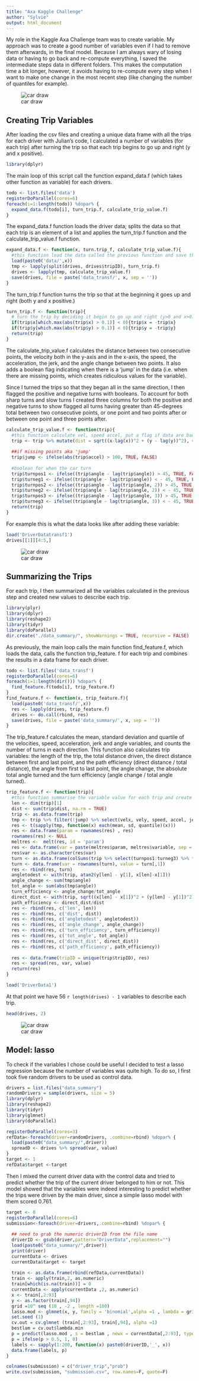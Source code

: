 ```yaml
---
title: "Axa Kaggle Challenge"
author: "Sylvie"
output: html_document
---
```


My role in the Kaggle Axa Challenge team was to create variable. My approach was to create a good number of variables even if I had to remove them afterwards, in the final model. Because I am always wary of losing data or having to go back and re-compute everything, I saved the intermediate steps data in different folders. This makes the computation time a bit longer, however, it avoids having to re-compute every step when I want to make one change in the most recent step (like changing the number of quantiles for example).

![car draw](carred.png)


## Creating Trip Variables
After loading the csv files and creating a unique data frame with all the trips for each driver with Julian’s code, I calculated a number of variables (for each trip) after turning the trip so that each trip begins to go up and right (y and x positive).

```r
library(dplyr)
```

The main loop of this script call the function expand_data.f (which takes other function as variable) for each drivers.
```r
todo <- list.files('data')
registerDoParallel(cores=6)
foreach(i=1:length(todo)) %dopar% {
  expand_data.f(todo[i], turn_trip.f, calculate_trip_value.f)  
}
```
The expand\_data.f function loads the driver data; splits the data so that each trip is an element of a list and applies the turn\_trip.f function and the calculate_trip_value.f function.

```r
expand_data.f <- function(x, turn.trip_f, calculate_trip_value.f){
  #this function load the data called the previous function and save the data 
  load(paste0('data/',x))
  tmp <- lapply(split(drives, drives$tripID), turn_trip.f)  
  drives <- lapply(tmp, calculate_trip_value.f)   
  save(drives, file = paste('data_transf/', x, sep = ''))
}
```

The turn_trip.f function turns the trip so that at the beginning it goes up and right (both y and x positive.)

```r
turn_trip.f <- function(trip){
  # turn the trip by deciding it begin to go up and right (y>0 and x>0)
  if(trip$x[which.max(abs(trip$x) > 0.1)] < 0){trip$x = -trip$x}
  if(trip$y[which.max(abs(trip$y) > 0.1)] < 0){trip$y = -trip$y}
  return(trip)
}
```

The calculate\_trip_value.f calculates the distance between two consecutive points, the velocity both in the y-axis and in the x-axis, the speed, the acceleration, the jerk, and the angle change between two points. It also adds a boolean flag indicating when there is a ‘jump’ in the data (i.e. when there are missing points, which creates ridiculous values for the variable).

Since I turned the trips so that they began all in the same direction, I then flagged the positive and negative turns with booleans. To account for both sharp turns and slow turns I created three columns for both the positive and negative turns to show flagged all turns having greater than 45-degrees total between two consecutive points, or one point and two points after or between one point and three points after.

```r
calculate_trip_value.f <- function(trip){
  #this function calculate vel, speed accel, put a flag if data are bad and put a flag when car is moving
  trip <- trip %>% mutate(dist = sqrt((x-lag(x))^2 + (y - lag(y))^2), velx = x -lag(x), vely = y - lag(y), speed = sqrt(velx^2 + vely^2), accel = speed - lag(speed), jerk = accel - lag(accel), angle = atan2((y - lag(y)), (x - lag(x)))*180/pi)
  
  ##if missing points aka 'jump'
  trip$jump <- ifelse(abs(trip$accel) > 100, TRUE, FALSE)
  
  #boolean for when the car turn
  trip$turnpos1 <- ifelse((trip$angle - lag(trip$angle)) > 45, TRUE, FALSE)
  trip$turneg1 <- ifelse((trip$angle - lag(trip$angle)) < - 45, TRUE, FALSE)
  trip$turnpos2 <- ifelse((trip$angle - lag(trip$angle, 2)) > 45, TRUE, FALSE)
  trip$turneg2 <- ifelse((trip$angle - lag(trip$angle, 2)) < - 45, TRUE, FALSE)
  trip$turnpos3 <- ifelse((trip$angle - lag(trip$angle, 3)) > 45, TRUE, FALSE)
  trip$turneg3 <- ifelse((trip$angle - lag(trip$angle, 3)) < - 45, TRUE, FALSE)
  return(trip)
}
```

For example this is what the data looks like after adding these variable:
```r
load('DriverDatatransf1')
drives[[1]][4:5,]
```

![car draw](carblue.png)

## Summarizing the Trips

For each trip, I then summarized all the variables calculated in the previous step and created new values to describe each trip.

```r
library(plyr)
library(dplyr)
library(reshape2)
library(tidyr)
library(doParallel)
dir.create("./data_summary/", showWarnings = TRUE, recursive = FALSE)
```

As previously, the main loop calls the main function find\_feature.f, which loads the data, calls the function trip_feature. f for each trip and combines the results in a data frame for each driver.

```r
todo <- list.files('data_transf')
registerDoParallel(cores=6)
foreach(i=1:length(dir())) %dopar% {
  find_feature.f(todo[i], trip_feature.f)  
}
find_feature.f <- function(x, trip_feature.f){
  load(paste0('data_transf/',x))
  res <- lapply(drives, trip_feature.f)
  drives <- do.call(rbind, res)
  save(drives, file = paste('data_summary/', x, sep = ''))
}
```

The trip_feature.f calculates the mean, standard deviation and quartile of the velocities, speed, acceleration, jerk and angle variables, and counts the number of turns in each direction. This function also calculates trip variables: the length of the trip, the total distance driven, the direct distance between first and last point, and the path efficiency (direct distance / total distance), the angle from first to last point, the angle change, the absolute total angle turned and the turn efficiency (angle change / total angle turned).

```r
trip_feature.f <- function(trip){
  #this function summarise the variable value for each trip and create new variable for each trip
  len <- dim(trip)[1]
  dist <- sum(trip$dist, na.rm = TRUE)
  trip <- as.data.frame(trip)
  tmp <- trip %>% filter(!jump) %>% select(velx, vely, speed, accel, jerk, angle) %>% filter(!is.na(jerk))
  res <- t(sapply(tmp, function(x) each(mean, sd, quantile)(x)))
  res <- data.frame(param = rownames(res) , res)
  rownames(res) <- NULL
  meltres <-  melt(res, id = 'param')
  res <- data.frame(var = paste(meltres$param, meltres$variable, sep = '-'), value = meltres$value)
  res$var <- as.character(res$var)
  turn <- as.data.frame(colSums(trip %>% select(turnpos1:turneg3) %>% filter(!is.na(turneg3))))
  turn <- data.frame(var = rownames(turn), value = turn[,1])
  res <- rbind(res, turn)
  angletodest <- with(trip, atan2(y[len] - y[1], x[len]-x[1]))
  angle_change <- sum(tmp$angle)
  tot_angle <- sum(abs(tmp$angle))
  turn_efficiency <- angle_change/tot_angle
  direct_dist <- with(trip, sqrt((x[len] - x[1])^2 + (y[len] - y[1])^2))
  path_efficiency <- direct_dist/dist
  res <- rbind(res, c('len', len))
  res <- rbind(res, c('dist', dist))
  res <- rbind(res, c('angletodest', angletodest))
  res <- rbind(res, c('angle_change', angle_change))
  res <- rbind(res, c('turn_efficiency', turn_efficiency))
  res <- rbind(res, c('tot_angle', tot_angle))
  res <- rbind(res, c('direct_dist', direct_dist))
  res <- rbind(res, c('path_efficiency', path_efficiency))
  
  res <- data.frame(tripID = unique(trip$tripID), res)
  res <- spread(res, var, value)
  return(res)
}
```

```r
load('DriverData1')

```

At that point we have 56  `r length(drives) - 1` variables to describe each trip.

```r
head(drives, 2)
```

![car draw](cargreen.png)

## Model: lasso
To check if the variables I chose could be useful I decided to test a lasso regression because the number of variables was quite high. To do so, I first took five random drivers to be used as control data.

```r
drivers = list.files("data_summary")
randomDrivers = sample(drivers, size = 5)
library(dplyr)
library(reshape2)
library(tidyr)
library(glmnet)
library(doParallel)

registerDoParallel(cores=3)
refData<-foreach(driver=randomDrivers, .combine=rbind) %dopar% {
  load(paste0("data_summary/",driver))
  spreadD <- drives %>% spread(var, value)
}
target <- 1
refData$target <-target  
```

Then I mixed the current driver data with the control data and tried to predict whether the trip of the current driver belonged to him or not. This model showed that the variables were indeed interesting to predict whether the trips were driven by the main driver, since a simple lasso model with them scored 0.761.

```r
target <- 0
registerDoParallel(cores=6)
submission<-foreach(driver=drivers,.combine=rbind) %dopar% {
  
  ## need to grab the numeric driverID from the file name
  driverID <- gsub(driver,pattern="DriverData",replacement="")
  load(paste0("data_summary/",driver))
  print(driver)
  currentData <- drives
  currentData$target <- target
  
  train <- as.data.frame(rbind(refData,currentData))
  train <- apply(train,2, as.numeric)
  train[which(is.na(train))] = 0
  currentData <- apply(currentData ,2, as.numeric)
  x <- train[,2:93]
  y <- as.factor(train[,94])
  grid =10^ seq (10 , -2 , length =100)
  lasso.mod <- glmnet(x, y, family = 'binomial',alpha =1 , lambda = grid )
  set.seed (1)
  cv.out = cv.glmnet (train[,2:93], train[,94], alpha =1)
  bestlam = cv.out$lambda.min
  p = predict(lasso.mod , s = bestlam , newx = currentData[,2:93], type = 'response')
  p = ifelse(p > 0.5, 1, 0)
  labels <- sapply(1:200, function(x) paste0(driverID,'_', x))
  data.frame(labels, p)
}

colnames(submission) = c("driver_trip","prob")
write.csv(submission, "submission.csv", row.names=F, quote=F)
```
